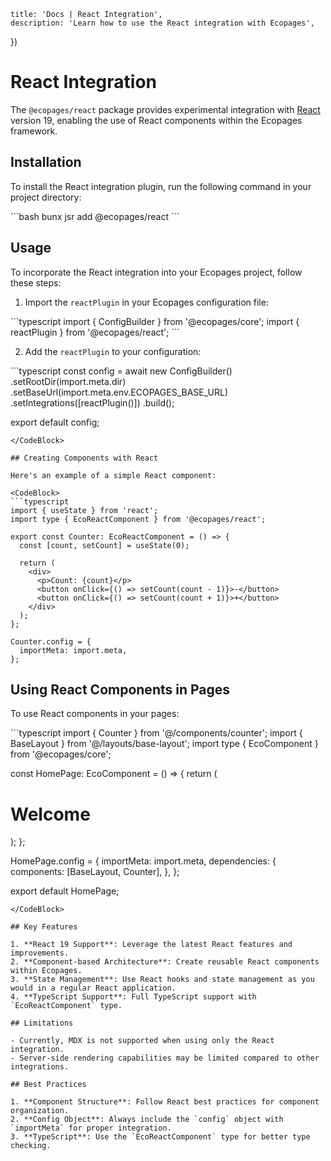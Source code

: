 

    title: 'Docs | React Integration',
    description: 'Learn how to use the React integration with Ecopages',
})

# React Integration

The `@ecopages/react` package provides experimental integration with [React](https://reactjs.org/) version 19, enabling the use of React components within the Ecopages framework.

## Installation

To install the React integration plugin, run the following command in your project directory:

<CodeBlock>
```bash
bunx jsr add @ecopages/react
```
</CodeBlock>

## Usage

To incorporate the React integration into your Ecopages project, follow these steps:

1. Import the `reactPlugin` in your Ecopages configuration file:

<CodeBlock>
```typescript
import { ConfigBuilder } from '@ecopages/core';
import { reactPlugin } from '@ecopages/react';
```
</CodeBlock>

2. Add the `reactPlugin` to your configuration:

<CodeBlock>
```typescript
const config = await new ConfigBuilder()
    .setRootDir(import.meta.dir)
    .setBaseUrl(import.meta.env.ECOPAGES_BASE_URL)
    .setIntegrations([reactPlugin()])
    .build();

export default config;
```
</CodeBlock>

## Creating Components with React

Here's an example of a simple React component:

<CodeBlock>
```typescript
import { useState } from 'react';
import type { EcoReactComponent } from '@ecopages/react';

export const Counter: EcoReactComponent = () => {
  const [count, setCount] = useState(0);

  return (
    <div>
      <p>Count: {count}</p>
      <button onClick={() => setCount(count - 1)}>-</button>
      <button onClick={() => setCount(count + 1)}>+</button>
    </div>
  );
};

Counter.config = {
  importMeta: import.meta,
};
```
</CodeBlock>

## Using React Components in Pages

To use React components in your pages:

<CodeBlock>
```typescript
import { Counter } from '@/components/counter';
import { BaseLayout } from '@/layouts/base-layout';
import type { EcoComponent } from '@ecopages/core';

const HomePage: EcoComponent = () => {
  return (
    <BaseLayout>
      <h1>Welcome</h1>
      <Counter />
    </BaseLayout>
  );
};

HomePage.config = {
  importMeta: import.meta,
  dependencies: {
    components: [BaseLayout, Counter],
  },
};

export default HomePage;
```
</CodeBlock>

## Key Features

1. **React 19 Support**: Leverage the latest React features and improvements.
2. **Component-based Architecture**: Create reusable React components within Ecopages.
3. **State Management**: Use React hooks and state management as you would in a regular React application.
4. **TypeScript Support**: Full TypeScript support with `EcoReactComponent` type.

## Limitations

- Currently, MDX is not supported when using only the React integration.
- Server-side rendering capabilities may be limited compared to other integrations.

## Best Practices

1. **Component Structure**: Follow React best practices for component organization.
2. **Config Object**: Always include the `config` object with `importMeta` for proper integration.
3. **TypeScript**: Use the `EcoReactComponent` type for better type checking.